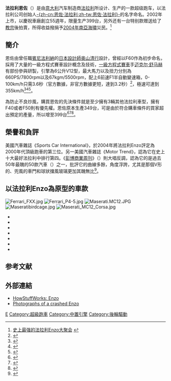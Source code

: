 {{NoteTA
|1=zh-cn:恩佐; zh-tw:Enzo;
}}
{{Infobox Automobile
| name              =法拉利恩佐
| image             = [[File:Ferrari_Enzo_-_Flickr_-_andrewbasterfield.jpg|285px]]
| manufacturer      = [[法拉利|法拉利]]
| parent_company    = 
| aka               = 
| production        = 2002年–2004年<br /><!-- NOTE there WERE 400 produced, originally 399 but another 1 was produced, see the production section -->399台
| model_years       = 
| assembly          = 
| predecessor       = [[法拉利F50|法拉利F50]]
| successor         = [[法拉利LaFerrari|法拉利LaFerrari]]
| class             = [[超級跑車|超級跑車]]
| body_style        = 双座硬顶
| layout            =中置引擎，[[后轮驱动|后轮驱动]]
| platform          = 
| engine            = 6.0 L V12[[发动机|发动机]]
| transmission      = 6档[[半自动变速器|半自动变速器]]
| wheelbase         = {{convert|2650|mm|in|abbr=on}}
| length            = {{convert|4702|mm|in|abbr=on}}
| width             = {{convert|2035|mm|in|abbr=on}}
| height            = {{convert|1147|mm|in|abbr=on}}<ref name="Newbury">{{cite book|last=Newbury|first=Stephen|title=The Car Design Yearbook 2|publisher=Merrell|isbn=1-85894-196-2}}</ref>
| weight            = {{convert|1365|kg|lb|abbr=on}}
| related           = {{link-en|法拉利FXX|Ferrari FXX}}
| designer          = [[奥山清行|奥山清行]]
| sp                = us
}}
'''法拉利恩佐'''（{{lang-en|'''-{zh-cn:Enzo;zh-tw:Enzo}- Ferrari'''}}）是由[[意大利|意大利]]汽车制造商[[法拉利|法拉利]]所设计、生产的一款超级跑车，以法拉利公司创始人[[恩佐·法拉利|-{zh-cn:恩佐·法拉利;zh-tw:恩佐·法拉利}-]]的名字命名。2002年上市，以慶祝車廠創立55週年，限量生产399台，另外还有一台特别款赠送给了[[教宗|教宗]]後拍賣，所得收益撥捐予[[2004年南亞海嘯|2004年南亞海嘯]]災民。<ref>[http://xk.cn.yahoo.com/articles/071226/1/79cw.html 史上最强的法拉利Enzo大聚会] {{webarchive|url=https://web.archive.org/web/20080422174059/http://xk.cn.yahoo.com/articles/071226/1/79cw.html |date=2008-04-22 }}</ref>

== 簡介 ==
恩佐由曾任職[[賓尼法利納|賓尼法利納]]的[[日本|日本]][[設計師|設計師]][[奥山清行|奥山清行]]設計，曾經以F60作為初步命名，採用了大量的一級方程式賽車設計概念及技術，[[一級方程式賽車|一級方程式賽車]]手[[迈克尔·舒马赫|迈克尔·舒马赫]]有部份參與研製，引擎為6公升V12型，最大馬力以及扭力分別為660PS/7800rpm以及67kgm/5500rpm，配上6前速F1半自動變速箱，0-100km/h只需3.6秒（官方數據，非官方數據更短，達到3.2秒）<ref>{{cite web |url=http://www.motortrend.com/roadtests/coupes/112_0308_2003_ferrari_enzo/specs_price.html |title=2003 Ferrari Enzo Engine, Chassis, Dimensions, Price & Performance Data - Road Test Review |publisher=Motor Trend |date= |accessdate=2012-09-02 |archive-date=2015-11-06 |archive-url=https://web.archive.org/web/20151106191742/http://www.motortrend.com/roadtests/coupes/112_0308_2003_ferrari_enzo/specs_price.html |dead-url=no }}</ref>，極速可達到355km/h<ref name="RSsportscars">{{cite web | title = 2002 Ferrari Enzo | publisher = RSsportscars | url = http://www.rssportscars.com/cars/2002-ferrari-enzo | accessdate = 2015-02-17 | archive-date = 2019-08-12 | archive-url = https://web.archive.org/web/20190812055253/http://www.rssportscars.com/cars/2002-ferrari-enzo | dead-url = no }}</ref><ref>{{cite web|url=http://paultan.org/archives/2006/06/26/vw-phases-out-automatics-makes-way-for-dsg/|title=Volkswagen makes way for DSG|accessdate=2006-08-11|publisher=Paul Tan|archive-date=2007-11-24|archive-url=https://web.archive.org/web/20071124024636/http://paultan.org/archives/2006/06/26/vw-phases-out-automatics-makes-way-for-dsg/|dead-url=no}}</ref><ref>{{cite web| url=http://auto.howstuffworks.com/enzo2.htm| title=Turning Point| publisher=[[How_Stuff_Works|How Stuff Works]]| first=Edward| last=Grabianowski| accessdate=2007-03-25| archive-date=2011-10-16| archive-url=https://web.archive.org/web/20111016102203/http://auto.howstuffworks.com/enzo2.htm| dead-url=no}}</ref>。

為防止不良炒風，購買恩佐的先決條件就是至少擁有3輛其他法拉利車型，擁有F40或者F50則有優先權。恩佐原本生產349台，可是由於符合購車條件的買家超出預定的產量，所以增至399台<ref>{{cite web|url=http://www.autoblog.com/2005/12/08/ferrari-donates-proceeds-of-400th-enzo-to-pope|title=Ferrari donates proceeds of 400th Enzo to Pope|last=Ahlgrim|accessdate=2005-12-08|publisher=[[Autoblog.com|Autoblog.com]]|archive-date=2020-11-11|archive-url=https://web.archive.org/web/20201111213240/https://www.autoblog.com/2005/12/08/ferrari-donates-proceeds-of-400th-enzo-to-pope/|dead-url=no}}</ref><ref>{{cite web|url=http://www.luxurylaunches.com/auctions/1m_ferrari_enzo_donated_to_st_jude_childrens_research_hospital.php|title=$1M Ferrari Enzo donated to St. Jude Children’s Research Hospital|last=Ahlgrim|accessdate=2006-09-14|publisher=[[luxurylaunches.com|luxurylaunches.com]]|archive-date=2021-01-20|archive-url=https://web.archive.org/web/20210120094909/https://luxurylaunches.com/auctions/1m_ferrari_enzo_donated_to_st_jude_childrens_research_hospital.php|dead-url=no}}</ref><ref>{{cite web|url=http://www.sportscarmarket.com/profiles/2006/January/Ferrari/index.html|title=2005 Enzo Ferrari|last=Ahlgrim|first=Steve|accessdate=2007-03-04|publisher=[[Sports_Car_Market|Sports Car Market]]|deadurl=yes|archiveurl=https://web.archive.org/web/20070303150237/http://www.sportscarmarket.com/profiles/2006/January/Ferrari/index.html|archivedate=2007-03-03}}</ref>。

== 榮譽和負評 ==
美國汽車雜誌《Sports Car International》，於2004年將法拉利Enzo評定為2000年代頂級跑車的第三位。另一美國汽車雜誌《Motor Trend》，認為它在史上十大最好法拉利中排行第四。《[[彭博商業周刊|彭博商業周刊]]》（{{lang|en|Bloomberg Businessweek}}）則大唱反調，認為它的是過去50年最醜的50款汽車（{{lang|en|Fifty Ugliest Cars of the Past 50 Years}}）之一，批評它的曲線多餘，角度浮誇，尤其是那個V形的{{link-en|車頭引擎蓋|Hood (vehicle)|車頭蓋}}、兜風的車門和球狀擋風玻璃更加其醜無比<ref>{{cite web |url=http://images.businessweek.com/ss/09/10/1028_50_ugliest_cars_of_past_50_years/40.htm |title=Fifty Ugliest Cars of the Past 50 Years: Chevrolet Avalanche - BusinessWeek |publisher=Images.businessweek.com |date= |accessdate=2012-09-02 |archive-date=2015-01-13 |archive-url=https://web.archive.org/web/20150113074627/http://images.businessweek.com/ss/09/10/1028_50_ugliest_cars_of_past_50_years/40.htm |dead-url=yes }}</ref>。

== 以法拉利Enzo為原型的車款 ==
[[File:Ferrari_FXX.jpg|thumb]]
[[File:Ferrari_P4-5.jpg|thumb]]
[[File:Maserati.MC12.JPG|thumb]]
[[File:Maseratibirdcage.jpg|thumb]]
[[File:Maserati_MC12_Corsa.jpg|thumb]]

* {{link-en|法拉利FXX|Ferrari FXX}}
* {{link-en|法拉利P4/5|Ferrari P4/5 by Pininfarina}}
* {{link-en|瑪莎拉蒂MC12|Maserati MC12}}
* {{link-en|瑪莎拉蒂Birdcage 75th|Maserati Birdcage 75th}}
* {{link-en|瑪莎拉蒂MC12 Corsa|Maserati MC12 Corsa}}
* {{link-en|法拉利Millechili|Ferrari Millechili}}
* {{link-en|法拉利FXX Evoluzione|Ferrari FXX Evoluzione}}

== 参考文献 ==
<div class="references-small">
<references></references>
</div>

== 外部連結 ==
{{Commons category|Ferrari Enzo Ferrari}}
* [http://money.howstuffworks.com/enzo.htm HowStuffWorks: Enzo] {{Wayback|url=http://money.howstuffworks.com/enzo.htm |date=20060428155137 }}
* [http://www.sybarites.org/2006/02/photos-from-the-ferrari-enzo-crash/ Photographs of a crashed Enzo] {{Wayback|url=http://www.sybarites.org/2006/02/photos-from-the-ferrari-enzo-crash/ |date=20110723144925 }}

[[Category:法拉利車款|E]]
[[Category:超級跑車|Category:超級跑車]]
[[Category:中置引擎|Category:中置引擎]]
[[Category:後輪驅動|Category:後輪驅動]]